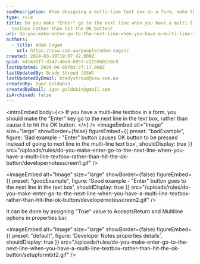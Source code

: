 ```yaml
---
seoDescription: When designing a multi-line text box in a form, make the "Enter" key go to the next line instead of pressing the OK button.
type: rule
title: Do you make "Enter" go to the next line when you have a multi-line
  textbox rather than hit the OK button?
uri: do-you-make-enter-go-to-the-next-line-when-you-have-a-multi-line-textbox-rather-than-hit-the-ok-button
authors:
  - title: Adam Cogan
    url: https://ssw.com.au/people/adam-cogan/
created: 2024-03-19T19:07:42.000Z
guid: 441436ff-d142-48e8-b057-c225060259c9
lastUpdated: 2024-06-08T03:27:17.000Z
lastUpdatedBy: Brady Stroud [SSW]
lastUpdatedByEmail: bradystroud@ssw.com.au
createdBy: Igor Goldobin
createdByEmail: igor.goldobin@gmail.com
isArchived: false
---
```


<introEmbed
  body={<>
If you have a multi-line textbox in a form, you should make the "Enter" key go to the next line in the text box, rather than cause it to hit the OK button.
  </>}
/>
<imageEmbed
  alt="Image"
  size="large"
  showBorder={false}
  figureEmbed={{
    preset: "badExample",
    figure: 'Bad example - "Enter" button causes OK button to be pressed instead of going to next line in the multi-line text box',
    shouldDisplay: true
  }}
  src="/uploads/rules/do-you-make-enter-go-to-the-next-line-when-you-have-a-multi-line-textbox-rather-than-hit-the-ok-button/developernotesscreen1.gif"
/>

<imageEmbed
  alt="Image"
  size="large"
  showBorder={false}
  figureEmbed={{
    preset: "goodExample",
    figure: 'Good example - "Enter" button goes to the next line in the text box',
    shouldDisplay: true
  }}
  src="/uploads/rules/do-you-make-enter-go-to-the-next-line-when-you-have-a-multi-line-textbox-rather-than-hit-the-ok-button/developernotesscreen2.gif"
/>

It can be done by assigning "True" value to AcceptsReturn and Multiline options in properties bar.


<imageEmbed
  alt="Image"
  size="large"
  showBorder={false}
  figureEmbed={{
    preset: "default",
    figure: 'Developer Notes properties details',
    shouldDisplay: true
  }}
  src="/uploads/rules/do-you-make-enter-go-to-the-next-line-when-you-have-a-multi-line-textbox-rather-than-hit-the-ok-button/setupformtxt2.gif"
/>

